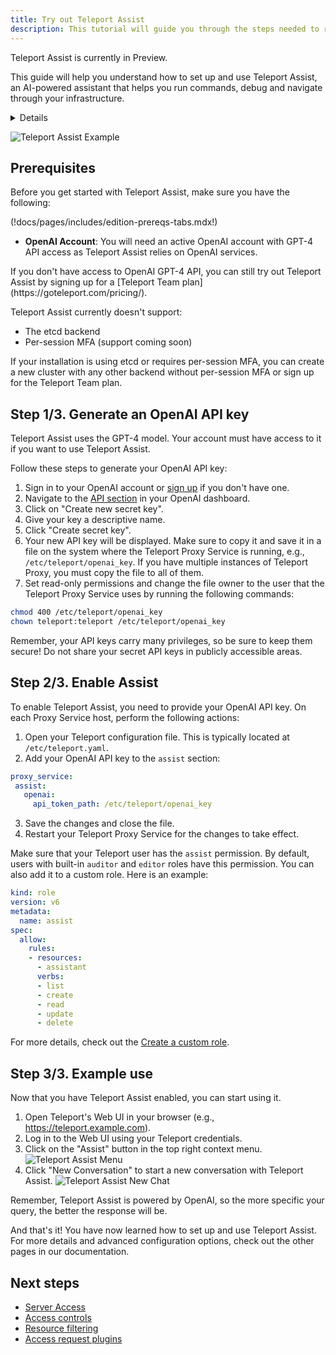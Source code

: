 ```yaml
---
title: Try out Teleport Assist
description: This tutorial will guide you through the steps needed to run Teleport Assist on your own infrastructure.
---
```


<Admonition type="tip" title="Preview">
  Teleport Assist is currently in Preview.
</Admonition>

This guide will help you understand how to set up and use Teleport Assist, an AI-powered assistant that helps you run
commands, debug and navigate through your infrastructure.
<Details
  title="Version warning"
  opened={true}
  min="12.0"
>
Teleport Assist is available starting from Teleport `v12.4`.
</Details>

![Teleport Assist Example](../img/assist/assist-example.png)

## Prerequisites

Before you get started with Teleport Assist, make sure you have the following:

(!docs/pages/includes/edition-prereqs-tabs.mdx!)

- **OpenAI Account**: You will need an active OpenAI account with GPT-4 API access as Teleport Assist relies on OpenAI services.

<Notice type="note">
If you don't have access to OpenAI GPT-4 API, you can still try out Teleport Assist by signing up for a [Teleport Team plan](https://goteleport.com/pricing/).
</Notice>

Teleport Assist currently doesn't support:
* The etcd backend
* Per-session MFA (support coming soon)

If your installation is using etcd or requires per-session MFA,
you can create a new cluster with any other backend without per-session MFA or sign up for the Teleport Team plan.

## Step 1/3. Generate an OpenAI API key

Teleport Assist uses the GPT-4 model. Your account must have access to it if you want to use Teleport Assist.

Follow these steps to generate your OpenAI API key:

1. Sign in to your OpenAI account or [sign up](https://platform.openai.com/signup) if you don't have one.
2. Navigate to the [API section](https://platform.openai.com/account/api-keys) in your OpenAI dashboard.
3. Click on "Create new secret key".
4. Give your key a descriptive name.
5. Click "Create secret key".
6. Your new API key will be displayed. Make sure to copy it and save it in a file on the system where the Teleport Proxy Service is running, e.g., `/etc/teleport/openai_key`.
If you have multiple instances of Teleport Proxy, you must copy the file to all of them.
7. Set read-only permissions and change the file owner to the user that the Teleport Proxy Service uses by running the following commands:

```bash
chmod 400 /etc/teleport/openai_key
chown teleport:teleport /etc/teleport/openai_key
```

<Notice type="warning">
Remember, your API keys carry many privileges, so be sure to keep them secure! Do not share your secret API keys in publicly accessible areas.
</Notice>

## Step 2/3. Enable Assist

To enable Teleport Assist, you need to provide your OpenAI API key. On each Proxy Service host, perform the following actions:

1. Open your Teleport configuration file. This is typically located at `/etc/teleport.yaml`.
2. Add your OpenAI API key to the `assist` section:

 ```yaml
proxy_service:
  assist:
    openai:
      api_token_path: /etc/teleport/openai_key
```

3. Save the changes and close the file.
4. Restart your Teleport Proxy Service for the changes to take effect.


Make sure that your Teleport user has the `assist` permission. By default, users with built-in `auditor` and `editor` roles
have this permission. You can also add it to a custom role. Here is an example:

```yaml
kind: role
version: v6
metadata:
  name: assist
spec:
  allow:
    rules:
    - resources:
      - assistant
      verbs:
      - list
      - create
      - read
      - update
      - delete
```

For more details, check out the [Create a custom role](https://goteleport.com/docs/access-controls/getting-started/#step-33-create-a-custom-role).

## Step 3/3. Example use

Now that you have Teleport Assist enabled, you can start using it.

1. Open Teleport's Web UI in your browser (e.g., https://teleport.example.com).
2. Log in to the Web UI using your Teleport credentials.
3. Click on the "Assist" button in the top right context menu.
![Teleport Assist Menu](../img/assist/main-screen.png)
4. Click "New Conversation" to start a new conversation with Teleport Assist.
![Teleport Assist New Chat](../img/assist/assist-screen.png)

Remember, Teleport Assist is powered by OpenAI, so the more specific your query, the better the response will be.

And that's it! You have now learned how to set up and use Teleport Assist. For more details and advanced configuration options, check out the other pages in our documentation.

## Next steps

- [Server Access](server-access/introduction.mdx)
- [Access controls](access-controls/getting-started.mdx)
- [Resource filtering](reference/predicate-language.mdx)
- [Access request plugins](access-controls/access-request-plugins.mdx)
